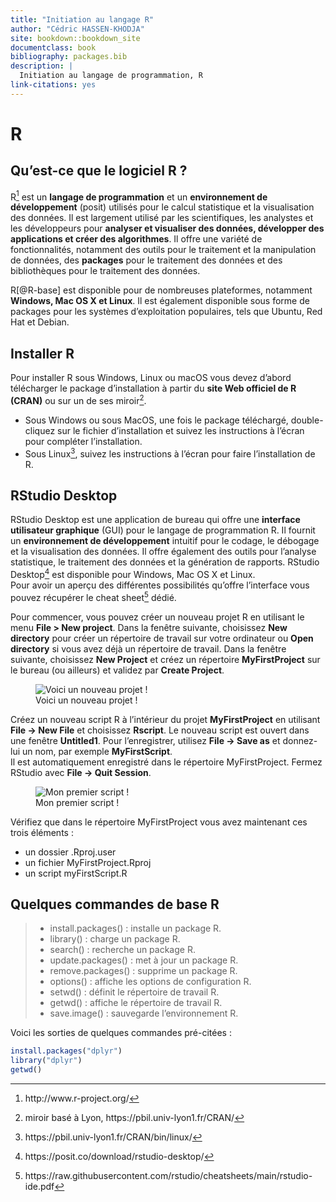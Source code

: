```yaml
--- 
title: "Initiation au langage R"
author: "Cédric HASSEN-KHODJA"
site: bookdown::bookdown_site
documentclass: book
bibliography: packages.bib
description: |
  Initiation au langage de programmation, R
link-citations: yes
---
```


# R

## Qu'est-ce que le logiciel R ?

R^[http://www.r-project.org/] est un **langage de programmation** et un **environnement de développement** (posit) 
utilisés pour le calcul statistique et la visualisation des données. Il est largement 
utilisé par les scientifiques, les analystes et les développeurs pour **analyser et visualiser des données, développer des applications et créer des algorithmes**. 
Il offre une variété de fonctionnalités, notamment des outils pour le traitement 
et la manipulation de données, des **packages** pour le traitement des données et des bibliothèques pour le traitement des données.  

R[@R-base] est disponible pour de nombreuses plateformes, notamment **Windows, Mac OS X et Linux**.
Il est également disponible sous forme de packages pour les systèmes d'exploitation populaires, tels que Ubuntu, Red Hat et Debian.

## Installer R

Pour installer R sous Windows, Linux ou macOS vous devez d'abord télécharger le package d'installation à partir du **site Web officiel de R (CRAN)** ou sur un de ses miroir^[miroir basé à Lyon, https://pbil.univ-lyon1.fr/CRAN/].\

- Sous Windows ou sous MacOS, une fois le package téléchargé, double-cliquez sur le fichier d'installation et suivez les instructions à l'écran pour compléter l'installation.\
- Sous Linux^[https://pbil.univ-lyon1.fr/CRAN/bin/linux/], suivez les instructions à l'écran pour faire l'installation de R.

## RStudio Desktop 

RStudio Desktop est une application de bureau qui offre une **interface utilisateur graphique** (GUI) pour le
langage de programmation R. Il fournit un **environnement de développement** intuitif pour le codage, le débogage et la visualisation des données. Il offre également des outils pour l'analyse statistique, le traitement des données et la génération de rapports. RStudio Desktop^[https://posit.co/download/rstudio-desktop/] est disponible pour Windows, Mac OS X et Linux.\
Pour avoir un aperçu des différentes possibilités qu'offre l'interface vous pouvez récupérer le cheat sheet^[https://raw.githubusercontent.com/rstudio/cheatsheets/main/rstudio-ide.pdf] dédié.

Pour commencer, vous pouvez créer un nouveau projet R en utilisant le menu **File > New project**. Dans
la fenêtre suivante, choisissez **New directory** pour créer un répertoire de travail sur votre ordinateur ou
**Open directory** si vous avez déjà un répertoire de travail. Dans la fenêtre suivante, choisissez **New Project** et créez un répertoire **MyFirstProject** sur le bureau (ou ailleurs) et validez par **Create Project**.\

![Voici un nouveau projet !](~/Images/new_project.png)

Créez un nouveau script R à l’intérieur du projet **MyFirstProject** en utilisant **File -> New File** et
choisissez **Rscript**. Le nouveau script est ouvert dans une fenêtre **Untitled1**. Pour
l’enregistrer, utilisez **File -> Save as** et donnez-lui un nom, par exemple **MyFirstScript**.\
Il est automatiquement enregistré dans le répertoire MyFirstProject. Fermez RStudio avec **File -> Quit Session**.\ 

![Mon premier script !](~/Images/myFirstScript.png)

Vérifiez que dans le répertoire MyFirstProject vous avez maintenant ces trois éléments :

- un dossier .Rproj.user
- un fichier MyFirstProject.Rproj
- un script myFirstScript.R

## Quelques commandes de base R

> 
- install.packages() : installe un package R.
- library() : charge un package R.
- search() : recherche un package R.
- update.packages() : met à jour un package R.
- remove.packages() : supprime un package R.
- options() : affiche les options de configuration R.
- setwd() : définit le répertoire de travail R.
- getwd() : affiche le répertoire de travail R.
- save.image() : sauvegarde l'environnement R. 

Voici les sorties de quelques commandes pré-citées :

```r
install.packages("dplyr")
library("dplyr")
getwd()
```